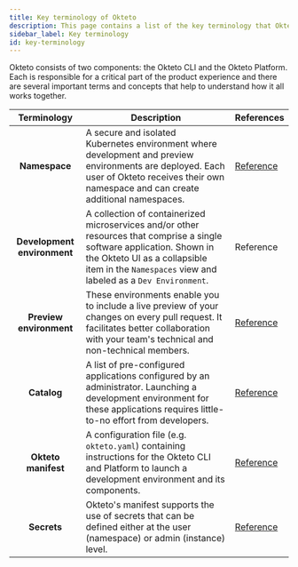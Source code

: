 ```yaml
---
title: Key terminology of Okteto
description: This page contains a list of the key terminology that Okteto uses throughout the product to provide a more clear and intuitive experience.
sidebar_label: Key terminology
id: key-terminology
---
```


Okteto consists of two components: the Okteto CLI and the Okteto Platform. Each is responsible for a critical part of the product experience and there are several important terms and concepts that help to understand how it all works together.

| Terminology   | Description | References |
| :------: | ------ | ------ | 
| **Namespace** | A secure and isolated Kubernetes environment where development and preview environments are deployed. Each user of Okteto receives their own namespace and can create additional namespaces. | [Reference](manage-app/namespaces.mdx) |
| **Development environment** | A collection of containerized microservices and/or other resources that comprise a single software application. Shown in the Okteto UI as a collapsible item in the `Namespaces` view and labeled as a `Dev Environment`.  | Reference |
| **Preview environment** | These environments enable you to include a live preview of your changes on every pull request. It facilitates better collaboration with your team's technical and non-technical members. | [Reference](manage-app/preview-environments/preview-environments-overview.mdx) |
| **Catalog** | A list of pre-configured applications configured by an administrator. Launching a development environment for these applications requires little-to-no effort from developers. | [Reference](deploy/deploy-from-catalog.mdx) |
| **Okteto manifest** | A configuration file (e.g. `okteto.yaml`) containing instructions for the Okteto CLI and Platform to launch a development environment and its components. | [Reference](reference/okteto-manifest.mdx) |
| **Secrets** | Okteto's manifest supports the use of secrets that can be defined either at the user (namespace) or admin (instance) level. | [Reference](deploy/manifest/secrets.mdx) |